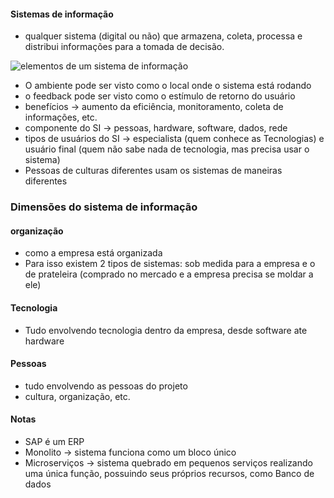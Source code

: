 






#### Sistemas de informação

-   qualquer sistema (digital ou não) que armazena, coleta, processa e
    distribui informações para a tomada de decisão.

![elementos de um sistema de informação](image_311.png)

-   O ambiente pode ser visto como o local onde o sistema está rodando
-   o feedback pode ser visto como o estímulo de retorno do usuário
-   benefícios → aumento da eficiência, monitoramento, coleta de
    informações, etc.
-   componente do SI → pessoas, hardware, software, dados, rede
-   tipos de usuários do SI → especialista (quem conhece as Tecnologias)
    e usuário final (quem não sabe nada de tecnologia, mas precisa usar
    o sistema)
-   Pessoas de culturas diferentes usam os sistemas de maneiras
    diferentes








### Dimensões do sistema de informação

#### organização

-   como a empresa está organizada
-   Para isso existem 2 tipos de sistemas: sob medida para a empresa e o
    de prateleira (comprado no mercado e a empresa precisa se moldar a
    ele)

#### Tecnologia

-   Tudo envolvendo tecnologia dentro da empresa, desde software ate
    hardware

#### Pessoas

-   tudo envolvendo as pessoas do projeto
-   cultura, organização, etc.








#### Notas

-   SAP é um ERP
-   Monolito → sistema funciona como um bloco único
-   Microserviços → sistema quebrado em pequenos serviços realizando uma
    única função, possuindo seus próprios recursos, como Banco de dados


